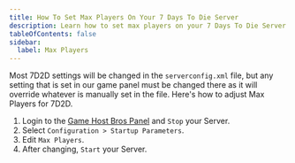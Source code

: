 ```yaml
---
title: How To Set Max Players On Your 7 Days To Die Server
description: Learn how to set max players on your 7 Days To Die Server
tableOfContents: false
sidebar:
  label: Max Players
---
```


Most 7D2D settings will be changed in the `serverconfig.xml` file, but any setting that is set in our game panel must be changed there as it will override whatever is manually set in the file. Here's how to adjust Max Players for 7D2D.
<Steps>
1. Login to the [Game Host Bros Panel](https://panel.gamehostbros.com/) and `Stop` your Server.
2. Select `Configuration > Startup Parameters`.
3. Edit `Max Players`.
4. After changing, `Start` your Server.
</Steps>
